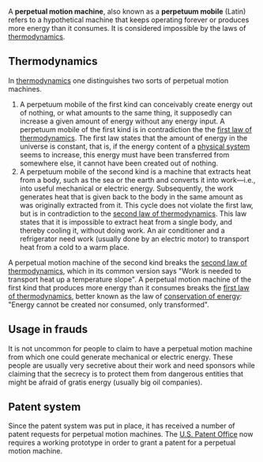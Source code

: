 {{subpages}}
A '''perpetual motion machine''', also known as a '''perpetuum mobile''' (Latin) refers to a hypothetical machine that keeps operating forever or produces more energy than it consumes. It is considered impossible by the laws of [[thermodynamics]].

== Thermodynamics ==
In [[thermodynamics]] one distinguishes two sorts of perpetual motion machines.

# A perpetuum mobile of the first kind can conceivably create energy out of nothing, or what amounts to the same thing, it supposedly  can increase a given amount of energy without any energy input. A perpetuum mobile of the first kind is in contradiction the the [[first law of thermodynamics]]. The first law states that the amount of energy in the universe is constant, that is, if the energy content of a [[physical system]] seems to increase, this energy must have been transferred from somewhere else, it cannot have been created out of nothing.
# A perpetuum mobile of the second kind is a machine that extracts heat from a body, such as the sea or the earth and converts it into work—i.e., into useful mechanical or electric energy. Subsequently, the work generates heat that is given back to the body in the same amount as was originally extracted from it. This cycle does not violate the first law, but is in contradiction to the [[second law of thermodynamics]]. This law states that it is impossible to extract heat from a single body, and thereby cooling it, without doing work. An air conditioner and a refrigerator need work (usually done by an electric motor) to transport heat from a cold to a warm place.  
 
A perpetual motion machine of the second kind breaks the [[second law of thermodynamics]], which in its common version says "Work is needed to transport heat up a temperature slope". A perpetual motion machine  of the first kind that produces more energy than it consumes  breaks the [[first law of thermodynamics]], better known as the law of [[conservation of energy]]: "Energy cannot be created nor consumed, only transformed".

== Usage in frauds ==
It is not uncommon for people to claim to have a perpetual motion machine from which one could generate mechanical or electric energy. These people are usually very secretive about their work and need sponsors while claiming that the secrecy is to protect them from dangerous entities that might be afraid of gratis energy (usually big oil companies).

== Patent system ==
Since the patent system was put in place, it has received a number of patent requests for perpetual motion machines. The [[U.S. Patent Office]] now requires a working prototype in order to grant a patent for a perpetual motion machine.